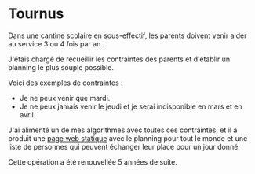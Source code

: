 # Tournus

Dans une cantine scolaire en sous-effectif, les parents doivent venir aider au service 3 ou 4 fois par an.

J'étais chargé de recueillir les contraintes des parents et d'établir un planning le plus souple possible.

Voici des exemples de contraintes :

-   Je ne peux venir que mardi.
-   Je ne peux jamais venir le jeudi et je serai indisponible en mars et en avril.

J'ai alimenté un de mes algorithmes avec toutes ces contraintes, et il a produit une
[page web statique](apps/tournus/index.html) avec le planning pour tout le monde
et une liste de personnes qui peuvent échanger leur place pour un jour donné.

Cette opération a été renouvellée 5 années de suite.
